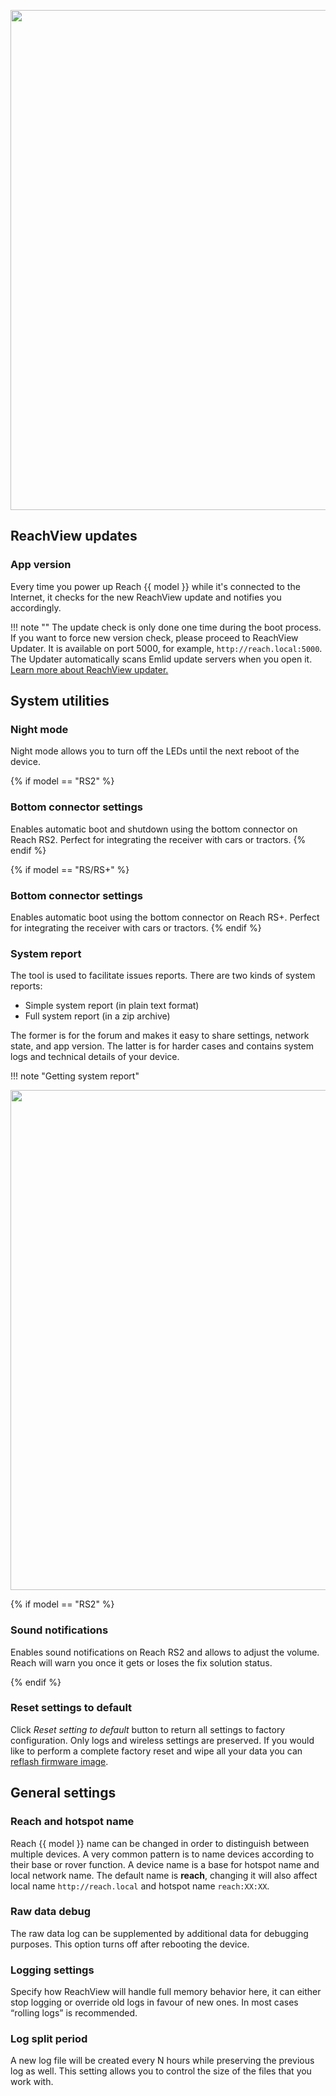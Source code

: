 <p style="text-align:center" ><img src="../img/reachview/settings/settings.png" style="width: 800px;" /></p>

## ReachView updates

### App version  
Every time you power up Reach {{ model }} while it's connected to the Internet, it checks for the new ReachView update and notifies you accordingly.

!!! note ""
    The update check is only done one time during the boot process. If you want to force new version check, please proceed to ReachView Updater. It is available on port 5000, for example, `http://reach.local:5000`. The Updater automatically scans Emlid update servers when you open it. [Learn more about ReachView updater.](updater.md)

## System utilities

### Night mode 
Night mode allows you to turn off the LEDs until the next reboot of the device. 

{% if model == "RS2" %}
### Bottom connector settings
Enables automatic boot and shutdown using the bottom connector on Reach RS2. Perfect for integrating the receiver with cars or tractors.
{% endif %}

{% if model == "RS/RS+" %}
### Bottom connector settings
Enables automatic boot using the bottom connector on Reach RS+. Perfect for integrating the receiver with cars or tractors.
{% endif %}

### System report
The tool is used to facilitate issues reports. There are two kinds of system reports:

* Simple system report (in plain text format)
* Full system report (in a zip archive)

The former is for the forum and makes it easy to share settings, network state, and app version. The latter is for harder cases and contains system logs and technical details of your device.

!!! note "Getting system report"
	<p style="text-align:center"><img src="../img/reachview/settings/system-report.gif" style="width: 800px;" /></p>

{% if model == "RS2" %}

### Sound notifications
Enables sound notifications on Reach RS2 and allows to adjust the volume. Reach will warn you once it gets or loses the fix solution status.

{% endif %}

### Reset settings to default  
Click *Reset setting to default* button to return all settings to factory configuration. Only logs and wireless settings are preserved. If you would like to perform a complete factory reset and wipe all your data you can [reflash firmware image](firmware-reflashing.md).

## General settings

### Reach and hotspot name

Reach {{ model }} name can be changed in order to distinguish between multiple devices. A very common pattern is to name devices according to their base or rover function. A device name is a base for hotspot name and local network name. The default name is **reach**, changing it will also affect local name `http://reach.local` and hotspot name `reach:XX:XX`.

### Raw data debug
The raw data log can be supplemented by additional data for debugging purposes. This option turns off after rebooting the device. 

### Logging settings
Specify how ReachView will handle full memory behavior here, it can either stop logging or override old logs in favour of new ones. In most cases “rolling logs” is recommended.

### Log split period
A new log file will be created every N hours while preserving the previous log as well. This setting allows you to control the size of the files that you work with.
